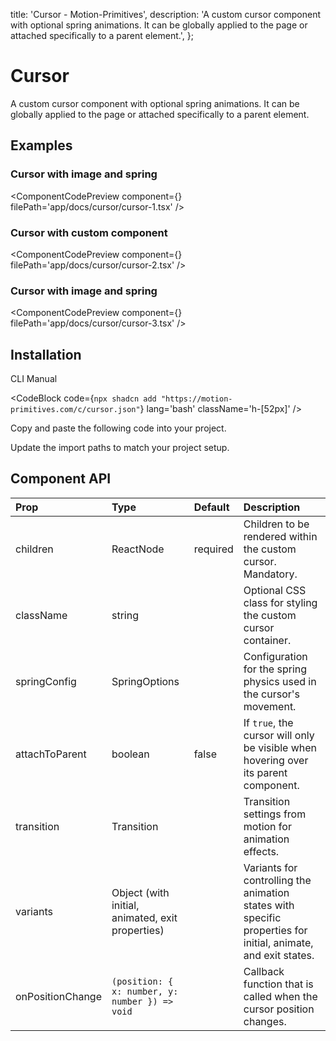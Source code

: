   title: 'Cursor - Motion-Primitives',
  description:
    'A custom cursor component with optional spring animations. It can be globally applied to the page or attached specifically to a parent element.',
};


# Cursor

A custom cursor component with optional spring animations. It can be globally applied to the page or attached specifically to a parent element.

## Examples

### Cursor with image and spring

<ComponentCodePreview
  component={<Cursor1 />}
  filePath='app/docs/cursor/cursor-1.tsx'
/>

### Cursor with custom component

<ComponentCodePreview
  component={<Cursor2 />}
  filePath='app/docs/cursor/cursor-2.tsx'
/>

### Cursor with image and spring

<ComponentCodePreview
  component={<Cursor3 />}
  filePath='app/docs/cursor/cursor-3.tsx'
/>

## Installation

<Tabs defaultValue="cli">

<TabsList>
  <TabsTrigger value='cli'>CLI</TabsTrigger>
  <TabsTrigger value='manual'>Manual</TabsTrigger>
</TabsList>

<TabsContent value="cli">

<CodeBlock
  code={`npx shadcn add "https://motion-primitives.com/c/cursor.json"`}
  lang='bash'
  className='h-[52px]'
/>

</TabsContent>

<TabsContent value="manual">

<Steps>

<Step>Copy and paste the following code into your project.</Step>

<CodeBlock filePath='components/core/cursor.tsx' />

<Step>Update the import paths to match your project setup.</Step>

</Steps>

</TabsContent>

</Tabs>

## Component API

| Prop             | Type                                             | Default  | Description                                                                                                   |
| :--------------- | :----------------------------------------------- | :------- | :------------------------------------------------------------------------------------------------------------ |
| children         | ReactNode                                        | required | Children to be rendered within the custom cursor. Mandatory.                                                  |
| className        | string                                           |          | Optional CSS class for styling the custom cursor container.                                                   |
| springConfig     | SpringOptions                                    |          | Configuration for the spring physics used in the cursor's movement.                                           |
| attachToParent   | boolean                                          | false    | If `true`, the cursor will only be visible when hovering over its parent component.                           |
| transition       | Transition                                       |          | Transition settings from motion for animation effects.                                                        |
| variants         | Object (with initial, animated, exit properties) |          | Variants for controlling the animation states with specific properties for initial, animate, and exit states. |
| onPositionChange | `(position: { x: number, y: number }) => void`   |          | Callback function that is called when the cursor position changes.                                            |
